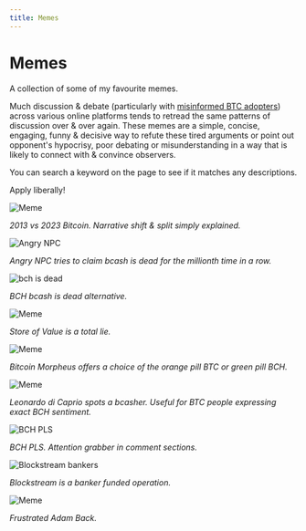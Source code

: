 ```yaml
---
title: Memes
---
```



# Memes

A collection of some of my favourite memes.

Much discussion & debate (particularly with [misinformed BTC adopters](/faqs/BCH-vs-BTC/whats-wrong-with-bitcoin-btc)) across various online platforms tends to retread the same patterns of discussion over & over again. These memes are a simple, concise, engaging, funny & decisive way to refute these tired arguments or point out opponent's hypocrisy, poor debating or misunderstanding in a way that is likely to connect with & convince observers.

You can search a keyword on the page to see if it matches any descriptions.

Apply liberally!

<img src={splitBitcoin} alt="Meme" />

_2013 vs 2023 Bitcoin. Narrative shift & split simply explained._

<img src={angrynpc} alt="Angry NPC" />

_Angry NPC tries to claim bcash is dead for the millionth time in a row._

<img src={bchisdeadscreaming} alt="bch is dead" />

_BCH bcash is dead alternative._

<img src={balloonMeme} alt="Meme" />

_Store of Value is a total lie._

<img src={BitcoinMorpheus} alt="Meme" />

_Bitcoin Morpheus offers a choice of the orange pill BTC or green pill BCH._

<img src={bcasherLeo} alt="Meme" />

_Leonardo di Caprio spots a bcasher. Useful for BTC people expressing exact BCH sentiment._

<img src={bchpls} alt="BCH PLS" />

_BCH PLS. Attention grabber in comment sections._

<img src={bankers} alt="Blockstream bankers" />

_Blockstream is a banker funded operation._

<img src={adamBackMeme} alt="Meme" />

_Frustrated Adam Back._
